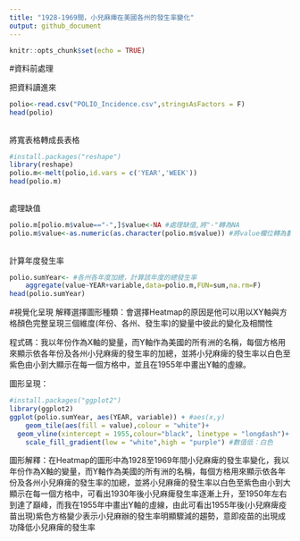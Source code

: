 ```yaml
---
title: "1928-1969間，小兒麻痺在美國各州的發生率變化"
output: github_document
---
```


```r
knitr::opts_chunk$set(echo = TRUE)
```

#資料前處理

把資料讀進來
```r
polio<-read.csv("POLIO_Incidence.csv",stringsAsFactors = F)
head(polio)

```
## 

將寬表格轉成長表格

```r
#install.packages("reshape")
library(reshape)
polio.m<-melt(polio,id.vars = c('YEAR','WEEK'))
head(polio.m)
```
##

處理缺值

```r
polio.m[polio.m$value=="-",]$value<-NA #處理缺值,將"-"轉為NA
polio.m$value<-as.numeric(as.character(polio.m$value)) #將value欄位轉為數字
```
##

計算年度發生率

```r
polio.sumYear<- #各州各年度加總，計算該年度的總發生率
    aggregate(value~YEAR+variable,data=polio.m,FUN=sum,na.rm=F)
head(polio.sumYear)

```

#視覺化呈現
解釋選擇圖形種類：會選擇Heatmap的原因是他可以用以XY軸與方格顏色完整呈現三個維度(年份、各州、發生率)的變量中彼此的變化及相關性

程式碼：我以年份作為X軸的變量，而Y軸作為美國的所有洲的名稱，每個方格用來顯示依各年份及各州小兒麻痺的發生率的加總，並將小兒麻痺的發生率以白色至紫色由小到大顯示在每一個方格中，並且在1955年中畫出Y軸的虛線。

圖形呈現：
```r
#install.packages("ggplot2")
library(ggplot2)
ggplot(polio.sumYear, aes(YEAR, variable)) + #aes(x,y)
    geom_tile(aes(fill = value),colour = "white")+
  geom_vline(xintercept = 1955,colour="black", linetype = "longdash")+ #geom_tile: 區塊著色
    scale_fill_gradient(low = "white",high = "purple") #數值低：白色
```



圖形解釋：在Heatmap的圖形中為1928至1969年間小兒麻痺的發生率變化，我以年份作為X軸的變量，而Y軸作為美國的所有洲的名稱，每個方格用來顯示依各年份及各州小兒麻痺的發生率的加總，並將小兒麻痺的發生率以白色至紫色由小到大顯示在每一個方格中，可看出1930年後小兒麻痺發生率逐漸上升，至1950年左右到達了巔峰，而我在1955年中畫出Y軸的虛線，由此可看出1955年後(小兒麻痺疫苗出現)紫色方格變少表示小兒麻辦的發生率明顯驟減的趨勢，意即疫苗的出現成功降低小兒麻痺的發生率
